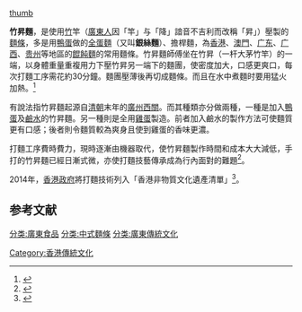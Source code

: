 [[文件:Jsingnoodlemaking.jpg|thumb]]

'''竹昇麵'''，是使用[[竹|竹]]竿（[[廣東人|廣東人]]因「竿」与「降」諳音不吉利而改稱「昇」）壓製的[[麵條|麵條]]，多是用[[鴨蛋|鴨蛋]]做的[[全蛋麵|全蛋麵]]（又叫'''銀絲麵'''）、擔桿麵，為[[香港|香港]]、[[澳門|澳門]]、[[广东省|广东]]、[[广西壮族自治区|广西]]、[[贵州省|贵州]]等地區的[[餛飩麵|餛飩麵]]的常用麵條。竹昇麵師傅坐在竹昇（一杆大茅竹竿）的一端，以身體重量重複用力下壓竹昇另一端下的麵團，使密度加大，口感更爽口，每次打麵工序需花約30分鐘。麵團壓薄後再切成麵條。而且在水中煮麵时要用猛火加熱。<ref>{{Cite web|url=http://www.oeeee.com/a/20100602/892566.html|title=备受日本NHK电视台追捧的竹升面|date=2010-06-02|publisher=[[新浪网|新浪网]]|accessdate=2010-11-25|archiveurl=https://web.archive.org/web/20160304074237/http://www.oeeee.com/a/20100602/892566.html|archivedate=2016-03-04|dead-url=no}}</ref>

有說法指竹昇麵起源自[[清朝|清朝]]末年的[[廣州|廣州]][[西關|西關]]。而其種類亦分做兩種，一種是加入[[鴨蛋|鴨蛋]]及[[鹼水|鹼水]]的竹昇麵。另一種則是全用[[雞蛋|雞蛋]]製造。前者加入鹼水的製作方法可使麵質更有口感；後者則令麵質較為爽身且使到雞蛋的香味更濃。

打麵工序費時費力，現時逐漸由機器取代，使竹昇麵製作時間和成本大大減低，手打的竹昇麵已經日漸式微，亦使打麵技藝傳承成為行內面對的難題<ref>{{cite news |title=探古尋源：竹昇麵 |agency=[[無綫新聞|無綫新聞]] |date=2019-09-08}}</ref>。

2014年，[[香港政府|香港政府]]將打麵技術列入「香港非物質文化遺產清單」<ref>{{cite news |title=壓搓切煮 精製百年竹昇麵 |url=https://www.bastillepost.com/hongkong/article/255077-%E5%A3%93%E6%90%93%E5%88%87%E7%85%AE-%E7%B2%BE%E8%A3%BD%E7%99%BE%E5%B9%B4%E7%AB%B9%E6%98%87%E9%BA%B5 |accessdate=2019-11-03 |work=[[巴士的報|巴士的報]] |date=2014-07-06 |archive-date=2020-11-06 |archive-url=https://web.archive.org/web/20201106105906/https://www.bastillepost.com/hongkong/article/255077-%e5%a3%93%e6%90%93%e5%88%87%e7%85%ae-%e7%b2%be%e8%a3%bd%e7%99%be%e5%b9%b4%e7%ab%b9%e6%98%87%e9%ba%b5 |dead-url=no }}</ref>。

== 参考文献 ==
{{reflist}}

{{Food-stub}}

[[分类:廣東食品|分类:廣東食品]]
[[分类:中式麵條|分类:中式麵條]]
[[分类:廣東傳統文化|分类:廣東傳統文化]]
[[Category:香港傳統文化|Category:香港傳統文化]]
